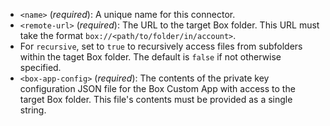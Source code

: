 - `<name>` (_required_): A unique name for this connector.
- `<remote-url>` (_required_): The URL to the target Box folder. This URL must take the format `box://<path/to/folder/in/account>`.
- For `recursive`, set to `true` to recursively access files from subfolders within the taget Box folder. The default is `false` if not otherwise specified.
- `<box-app-config>` (_required_): The contents of the private key configuration JSON file for the Box Custom App with access to the target Box folder. This file's contents must be provided as a single string.